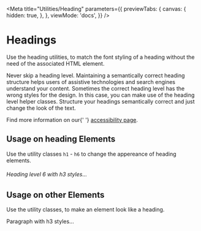 
<Meta
  title="Utilities/Heading"
  parameters={{
    previewTabs: {
      canvas: {
        hidden: true,
      },
    },
    viewMode: 'docs',
  }}
/>

# Headings

<p className="lead">
  Use the heading utilities, to match the font styling of a heading without the need of the
  associated HTML element.
</p>

<div className="alert alert-warning">
  <p>
    Never skip a heading level. Maintaining a semantically correct heading structure helps users of assistive technologies and search engines understand your content. Sometimes the correct heading level has the wrong styles for the design. In this case, you can make use of the heading level helper classes. Structure your headings semantically correct and just change the look of the text.
  </p>
  <p>
    Find more information on our{' '}
    <a href="/?path=/docs/foundations-accessibility--page">accessibility page</a>.
  </p>
</div>

## Usage on heading Elements

Use the utility classes `h1` - `h6` to change the appereance of heading elements.

<Canvas withSource="open">
  <Story name="Heading Elements">
    <h6 className="h3">Heading level 6 with h3 styles...</h6>
  </Story>
</Canvas>

## Usage on other Elements

Use the utility classes, to make an element look like a heading.

<Canvas withSource="open">
  <Story name="Non Heading Elements">
    <p className="h3">Paragraph with h3 styles...</p>
  </Story>
</Canvas>
